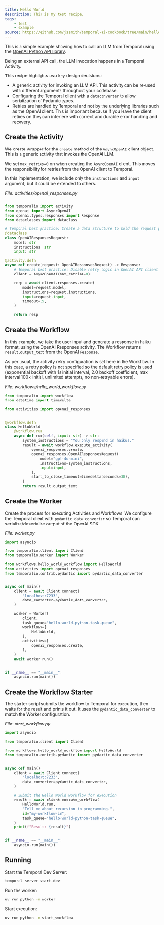 ```yaml
---
title: Hello World
description: This is my test recipe.
tags:
    - test
    - example
source: https://github.com/jssmith/temporal-ai-cookbook/tree/main/hello_world/basic-python
---
```


This is a simple example showing how to call an LLM from Temporal using the [OpenAI Python API library](https://github.com/openai/openai-python).

Being an external API call, the LLM invocation happens in a Temporal Activity.

This recipe highlights two key design decisions:

- A generic activity for invoking an LLM API. This activity can be re-used with different arguments throughout your codebase.
- Configuring the Temporal client with a `dataconverter` to allow serialization of Pydantic types.
- Retries are handled by Temporal and not by the underlying libraries such as the OpenAI client. This is important because if you leave the client retires on they can interfere with correct and durable error handling and recovery.


## Create the Activity

We create wrapper for the `create` method of the `AsyncOpenAI` client object.
This is a generic activity that invokes the OpenAI LLM.

We set `max_retries=0` on when creating the `AsyncOpenAI` client.
This moves the responsibility for retries from the OpenAI client to Temporal.

In this implementation, we include only the `instructions` and `input` argument, but it could be extended to others.

*File: activities/openai_responses.py*
```python

from temporalio import activity
from openai import AsyncOpenAI
from openai.types.responses import Response
from dataclasses import dataclass

# Temporal best practice: Create a data structure to hold the request parameters.
@dataclass
class OpenAIResponsesRequest:
    model: str
    instructions: str
    input: str

@activity.defn
async def create(request: OpenAIResponsesRequest) -> Response:
    # Temporal best practice: Disable retry logic in OpenAI API client library.
    client = AsyncOpenAI(max_retries=0)

    resp = await client.responses.create(
        model=request.model,
        instructions=request.instructions,
        input=request.input,
        timeout=15,
    )

    return resp
```

## Create the Workflow

In this example, we take the user input and generate a response in haiku format, using the OpenAI Responses activity. The
Workflow returns `result.output_text` from the OpenAI `Response`.

As per usual, the activity retry configuration is set here in the Workflow. In this case, a retry policy is not specified 
so the default retry policy is used (exponential backoff with 1s initial interval, 2.0 backoff coefficient, max interval 
100× initial, unlimited attempts, no non-retryable errors).

*File: workflows/hello_world_workflow.py*
```python
from temporalio import workflow
from datetime import timedelta

from activities import openai_responses


@workflow.defn
class HelloWorld:
    @workflow.run
    async def run(self, input: str) -> str:
        system_instructions = "You only respond in haikus."
        result = await workflow.execute_activity(
            openai_responses.create,
            openai_responses.OpenAIResponsesRequest(
                model="gpt-4o-mini",
                instructions=system_instructions,
                input=input,
            ),
            start_to_close_timeout=timedelta(seconds=30),
        )
        return result.output_text
```

## Create the Worker

Create the process for executing Activities and Workflows.
We configure the Temporal client with `pydantic_data_converter` so Temporal can serialize/deserialize output of the OpenAI SDK.

*File: worker.py*
```python
import asyncio

from temporalio.client import Client
from temporalio.worker import Worker

from workflows.hello_world_workflow import HelloWorld
from activities import openai_responses
from temporalio.contrib.pydantic import pydantic_data_converter


async def main():
    client = await Client.connect(
        "localhost:7233",
        data_converter=pydantic_data_converter,
    )

    worker = Worker(
        client,
        task_queue="hello-world-python-task-queue",
        workflows=[
            HelloWorld,
        ],
        activities=[
            openai_responses.create,
        ],
    )
    await worker.run()


if __name__ == "__main__":
    asyncio.run(main())
```

## Create the Workflow Starter

The starter script submits the workflow to Temporal for execution, then waits for the result and prints it out.
It uses the `pydantic_data_converter` to match the Worker configuration.

*File: start_workflow.py*
```python
import asyncio

from temporalio.client import Client

from workflows.hello_world_workflow import HelloWorld
from temporalio.contrib.pydantic import pydantic_data_converter


async def main():
    client = await Client.connect(
        "localhost:7233",
        data_converter=pydantic_data_converter,
    )

    # Submit the Hello World workflow for execution
    result = await client.execute_workflow(
        HelloWorld.run,
        "Tell me about recursion in programming.",
        id="my-workflow-id",
        task_queue="hello-world-python-task-queue",
    )
    print(f"Result: {result}")


if __name__ == "__main__":
    asyncio.run(main())

```

## Running

Start the Temporal Dev Server:

```bash
temporal server start-dev
```

Run the worker:

```bash
uv run python -m worker
```

Start execution:

```bash
uv run python -m start_workflow
```